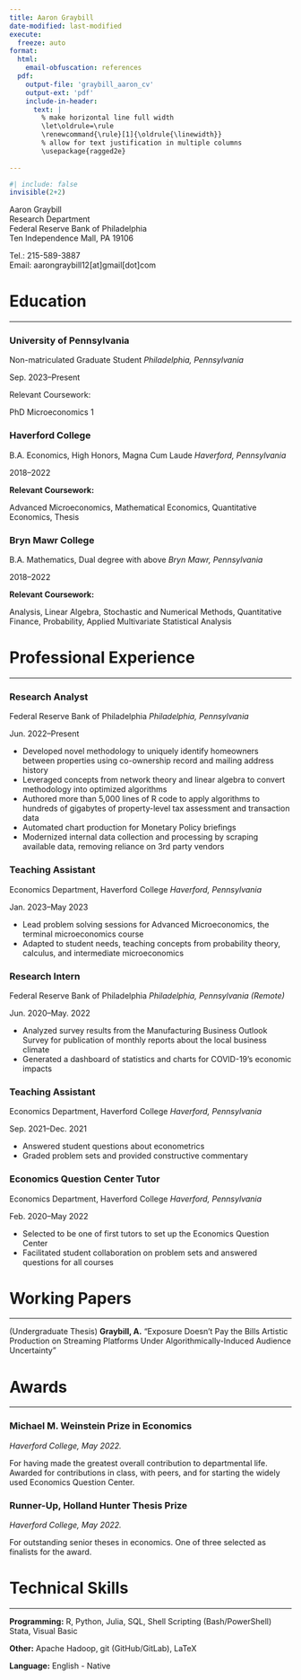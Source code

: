 ```yaml
---
title: Aaron Graybill
date-modified: last-modified
execute: 
  freeze: auto
format:
  html: 
    email-obfuscation: references
  pdf:
    output-file: 'graybill_aaron_cv'
    output-ext: 'pdf'
    include-in-header:
      text: |
        % make horizontal line full width
        \let\oldrule=\rule
        \renewcommand{\rule}[1]{\oldrule{\linewidth}}
        % allow for text justification in multiple columns
        \usepackage{ragged2e}
      
---
```


```r
#| include: false
invisible(2+2)
```

:::: {layout="[[50,-2,50]]" layout-valign="center"}

::: {.cv-left}
<!--
Here the RaggedRight is only used in PDF output, in which
case it's used to correctly left and right align the columns.
RaggedRight means the right is ragged, and the left is straight,
ie left alignment
-->
\RaggedRight 

Aaron Graybill <br>\newline
Research Department <br>\newline
Federal Reserve Bank of Philadelphia <br>\newline
Ten Independence Mall, PA 19106

:::

::: {.cv-right}
<!--
When the left is ragged, the right must be straight,
ie, right aligntment.
-->
\RaggedLeft 

Tel.: 215-589-3887 <br>\newline
Email: aarongraybill12[at]gmail[dot]com
:::

::::


# Education

-------------

### University of Pennsylvania
:::: {layout="[[50,-2,50]]"}

::: {.cv-left}
\RaggedRight Non-matriculated Graduate Student
\newline <!--LaTeX needs explicit newline here -->
*Philadelphia, Pennsylvania*
:::

::: {.cv-right}
\RaggedLeft Sep. 2023--Present
:::

::::

Relevant Coursework:

PhD Microeconomics 1

### Haverford College

:::: {layout="[[50,-2,50]]"}

::: {.cv-left}
\RaggedRight B.A. Economics, High Honors, Magna Cum Laude
\newline
*Haverford, Pennsylvania*
:::

::: {.cv-right}
\RaggedLeft  

2018--2022
:::

::::

**Relevant Coursework:**

Advanced Microeconomics, Mathematical Economics, Quantitative Economics, Thesis

### Bryn Mawr College

:::: {layout="[[50,-2,50]]"}

::: {.cv-left}
\RaggedRight B.A. Mathematics, Dual degree with above
\newline
*Bryn Mawr, Pennsylvania*
:::

::: {.cv-right}
\RaggedLeft 

2018--2022
:::

::::

**Relevant Coursework:**

Analysis, Linear Algebra, Stochastic and Numerical Methods, Quantitative Finance, Probability, Applied Multivariate Statistical Analysis

# Professional Experience

---

### Research Analyst
:::: {layout="[[50,-2,50]]"}

::: {.cv-left}
\RaggedRight Federal Reserve Bank of Philadelphia
\newline
*Philadelphia, Pennsylvania*
:::

::: {.cv-right}
\RaggedLeft 

Jun. 2022--Present
:::

::::
- Developed novel methodology to uniquely identify homeowners between properties using co-ownership record and mailing address history
- Leveraged concepts from network theory and linear algebra to convert methodology into optimized algorithms
- Authored more than 5,000 lines of  R code to apply algorithms to hundreds of gigabytes of property-level tax assessment and transaction data
- Automated chart production for Monetary Policy briefings
- Modernized internal data collection and processing by scraping available data, removing reliance on 3rd party vendors


### Teaching Assistant

:::: {layout="[[50,-2,50]]"}

::: {.cv-left}
\RaggedRight Economics Department, Haverford College
\newline
*Haverford, Pennsylvania*
:::

::: {.cv-right}
\RaggedLeft Jan. 2023--May 2023
:::

::::

- Lead problem solving sessions for Advanced Microeconomics, the terminal microeconomics course
- Adapted to student needs, teaching concepts from probability theory, calculus, and intermediate microeconomics


### Research Intern
:::: {layout="[[50,-2,50]]"}

::: {.cv-left}
\RaggedRight Federal Reserve Bank of Philadelphia
\newline
*Philadelphia, Pennsylvania (Remote)*
:::

::: {.cv-right}
\RaggedLeft Jun. 2020--May. 2022
:::

::::

- Analyzed survey results from the Manufacturing Business Outlook Survey for publication of monthly reports about the local business climate
- Generated a dashboard of statistics and charts for COVID-19’s economic impacts

### Teaching Assistant

:::: {layout="[[50,-2,50]]"}

::: {.cv-left}
\RaggedRight Economics Department, Haverford College
\newline
*Haverford, Pennsylvania*
:::

::: {.cv-right}
\RaggedLeft Sep. 2021--Dec. 2021
:::

::::

- Answered student questions about econometrics
- Graded problem sets and provided constructive commentary


### Economics Question Center Tutor

:::: {layout="[[50,-2,50]]"}

::: {.cv-left}
\RaggedRight Economics Department, Haverford College
\newline
*Haverford, Pennsylvania*
:::

::: {.cv-right}
\RaggedLeft Feb. 2020--May 2022
:::

::::

- Selected to be one of first tutors to set up the Economics Question Center
- Facilitated student collaboration on problem sets and answered questions for all courses

# Working Papers

---

(Undergraduate Thesis) **Graybill, A.** "Exposure Doesn’t Pay the Bills
Artistic Production on Streaming Platforms Under Algorithmically-Induced Audience
Uncertainty"

\newpage

# Awards

---

### Michael M. Weinstein Prize in Economics

*Haverford College, May 2022.*

For having made the greatest overall contribution to departmental life. Awarded for contributions in class, with peers, and for starting the widely used Economics Question Center.

### Runner-Up, Holland Hunter Thesis Prize

*Haverford College, May 2022.*

For outstanding senior theses in economics. One of three selected as finalists for the award.


# Technical Skills

---

**Programming:** R, Python, Julia, SQL, Shell Scripting (Bash/PowerShell) Stata, Visual Basic

**Other:** Apache Hadoop, git (GitHub/GitLab), LaTeX

**Language:** English - Native